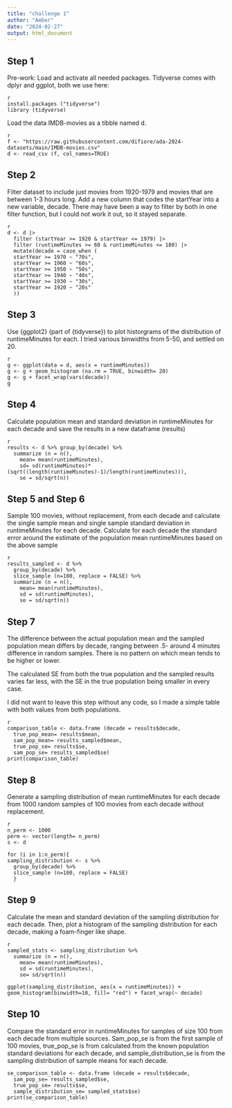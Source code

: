 ```yaml
---
title: "challenge 1"
author: "Amber"
date: "2024-02-27"
output: html_document
---
```


## Step 1
Pre-work: Load and activate all needed packages. Tidyverse comes with dplyr and ggplot, both we use here:
```
{r}
install.packages ("tidyverse")
library (tidyverse)
```

Load the data IMDB-movies as a tibble named d.

```
{r}
f <- "https://raw.githubusercontent.com/difiore/ada-2024-datasets/main/IMDB-movies.csv"
d <- read_csv (f, col_names=TRUE)
```

## Step 2
Filter dataset to include just movies from 1920-1979 and movies that are between 1-3 hours long. 
Add a new column that codes the startYear into a new variable, decade. There may have been a way to filter by both in one filter function, but I could not work it out, so it stayed separate.

```
{r}
d <- d |>
  filter (startYear >= 1920 & startYear <= 1979) |> 
  filter (runtimeMinutes >= 60 & runtimeMinutes <= 180) |>
  mutate(decade = case_when (
  startYear >= 1970 ~ "70s",
  startYear >= 1960 ~ "60s",
  startYear >= 1950 ~ "50s",
  startYear >= 1940 ~ "40s",
  startYear >= 1930 ~ "30s",
  startYear >= 1920 ~ "20s"
  ))
```

## Step 3 
Use {ggplot2} (part of {tidyverse}) to plot historgrams of the distribution of runtimeMinutes for each. I tried various binwidths from 5-50, and settled on 20.

```
{r}
g <- ggplot(data = d, aes(x = runtimeMinutes))
g <- g + geom_histogram (na.rm = TRUE, binwidth= 20)
g <- g + facet_wrap(vars(decade))
g
```

## Step 4
Calculate population mean and standard deviation in runtimeMinutes for each decade and save the results in a new dataframe (results)

```
{r}
results <- d %>% group_by(decade) %>% 
  summarize (n = n(),
    mean= mean(runtimeMinutes),
    sd= sd(runtimeMinutes)*(sqrt((length(runtimeMinutes)-1)/length(runtimeMinutes))),
    se = sd/sqrt(n))
```

## Step 5 and Step 6
Sample 100 movies, without replacement, from each decade and calculate the single sample mean and single sample standard deviation in runtimeMinutes for each decade. Calculate for each decade the standard error around the estimate of the population mean runtimeMinutes based on the above sample


```
{r}
results_sampled <- d %>% 
  group_by(decade) %>% 
  slice_sample (n=100, replace = FALSE) %>%
  summarize (n = n(),
    mean= mean(runtimeMinutes),
    sd = sd(runtimeMinutes),
    se = sd/sqrt(n))
```

## Step 7
The difference between the actual population mean and the sampled population mean differs by decade, ranging between .5- around 4 minutes difference in random samples. There is no pattern on which mean tends to be higher or lower. 

The calculated SE from both the true population and the sampled results varies far less, with the SE in the true population being smaller in every case.

I did not want to leave this step without any code, so I made a simple table with both values from both populations. 

```
{r}
comparison_table <- data.frame (decade = results$decade,
  true_pop_mean= results$mean,
  sam_pop_mean= results_sampled$mean,
  true_pop_se= results$se,
  sam_pop_se= results_sampled$se)
print(comparison_table)  
```

## Step 8
Generate a sampling distribution of mean runtimeMinutes for each decade from 1000 random samples of 100 movies from each decade without replacement. 

```
{r}
n_perm <- 1000
perm <- vector(length= n_perm)
s <- d

for (i in 1:n_perm){
sampling_distribution <- s %>% 
  group_by(decade) %>% 
  slice_sample (n=100, replace = FALSE)
  } 
```

## Step 9 
Calculate the mean and standard deviation of the sampling distribution for each decade. Then, plot a histogram of the sampling distribution for each decade, making a foam-finger like shape.
```
{r}
sampled_stats <- sampling_distribution %>%
  summarize (n = n(),
    mean= mean(runtimeMinutes),
    sd = sd(runtimeMinutes),
    se= sd/sqrt(n))
    
ggplot(sampling_distribution, aes(x = runtimeMinutes)) + geom_histogram(binwidth=10, fill= "red") + facet_wrap(~ decade)
```

## Step 10
Compare the standard error in runtimeMinutes for samples of size 100 from each decade from multiple sources. Sam_pop_se is from the first sample of 100 movies, true_pop_se is from calculated from the known population standard deviations for each decade, and sample_distribution_se is from the sampling distribution of sample means for each decade. 

```
se_comparison_table <- data.frame (decade = results$decade,
  sam_pop_se= results_sampled$se,
  true_pop_se= results$se,
  sample_distribution_se= sampled_stats$se)
print(se_comparison_table) 
```
